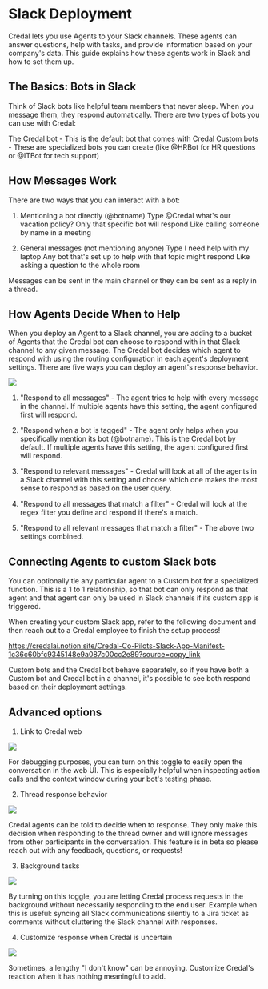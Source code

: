 # Slack Deployment

Credal lets you use Agents to your Slack channels. These agents can answer questions, help with tasks, and provide information based on your company's data. This guide explains how these agents work in Slack and how to set them up.

## The Basics: Bots in Slack
Think of Slack bots like helpful team members that never sleep. When you message them, they respond automatically. There are two types of bots you can use with Credal:

The Credal bot - This is the default bot that comes with Credal
Custom bots - These are specialized bots you can create (like @HRBot for HR questions or @ITBot for tech support)

## How Messages Work
There are two ways that you can interact with a bot:

1. Mentioning a bot directly (@botname)
Type @Credal what's our vacation policy?
Only that specific bot will respond
Like calling someone by name in a meeting

2. General messages (not mentioning anyone)
Type I need help with my laptop
Any bot that's set up to help with that topic might respond
Like asking a question to the whole room

Messages can be sent in the main channel or they can be sent as a reply in a thread.

## How Agents Decide When to Help
When you deploy an Agent to a Slack channel, you are adding to a bucket of Agents that the Credal bot can choose to respond with in that Slack channel to any given message. The Credal bot decides which agent to respond with using the routing configuration in each agent's deployment settings. There are five ways you can deploy an agent's response behavior.

<Frame>
  <img src="/docs/assets/agents/routing-options.png" />
</Frame>

1. "Respond to all messages" - The agent tries to help with every message in the channel. If multiple agents have this setting, the agent configured first will respond.

2. "Respond when a bot is tagged" - The agent only helps when you specifically mention its bot (@botname). This is the Credal bot by default. If multiple agents have this setting, the agent configured first will respond.

3. "Respond to relevant messages" - Credal will look at all of the agents in a Slack channel with this setting and choose which one makes the most sense to respond as based on the user query.

4. "Respond to all messages that match a filter" - Credal will look at the regex filter you define and respond if there's a match.

5. "Respond to all relevant messages that match a filter" - The above two settings combined. 

## Connecting Agents to custom Slack bots

You can optionally tie any particular agent to a Custom bot for a specialized function. This is a 1 to 1 relationship, so that bot can only respond as that agent and that agent can only be used in Slack channels if its custom app is triggered.

When creating your custom Slack app, refer to the following document and then reach out to a Credal employee to finish the setup process!

https://credalai.notion.site/Credal-Co-Pilots-Slack-App-Manifest-1c36c60bfc9345148e9a087c00cc2e89?source=copy_link

Custom bots and the Credal bot behave separately, so if you have both a Custom bot and Credal bot in a channel, it's possible to see both respond based on their deployment settings.

## Advanced options

1. Link to Credal web

<Frame>
  <img src="/docs/assets/agents/link-to-credal-web.png" />
</Frame>

For debugging purposes, you can turn on this toggle to easily open the conversation in the web UI. This is especially helpful when inspecting action calls and the context window during your bot's testing phase.

2. Thread response behavior

<Frame>
  <img src="/docs/assets/agents/let-credal-decide.png" />
</Frame>

Credal agents can be told to decide when to response. They only make this decision when responding to the thread owner and will ignore messages from other participants in the conversation. This feature is in beta so please reach out with any feedback, questions, or requests!

3. Background tasks

<Frame>
  <img src="/docs/assets/agents/background-tasks.png" />
</Frame>

By turning on this toggle, you are letting Credal process requests in the background without necessarily responding to the end user. Example when this is useful: syncing all Slack communications silently to a Jira ticket as comments without cluttering the Slack channel with responses. 

4. Customize response when Credal is uncertain

<Frame>
  <img src="/docs/assets/agents/customize-uncertain.png" />
</Frame>

Sometimes, a lengthy "I don't know" can be annoying. Customize Credal's reaction when it has nothing meaningful to add.